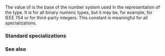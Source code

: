 {{cpp/types/numeric_limits/title|radix}}
{{cpp/types/numeric_limits/navbar}}
{{dcl begin}}
{{dcl rev multi|until1=c++11
|dcl1=
static const int radix;
|dcl2=
static constexpr int radix;
}}
{{dcl end}}

The value of {{c|std::numeric_limits&lt;T&gt;::radix}} is the base of the number system used in the representation of the type. It is {{c|2}} for all binary numeric types, but it may be, for example, {{c|10}} for IEEE 754 {{enwiki|Decimal64 floating-point format|decimal floating-point types}} or for third-party {{enwiki|binary-coded decimal}} integers. This constant is meaningful for all specializations.

===Standard specializations===
{{dsc begin}}
{{dsc hitem | {{tt|T}} | value of {{c|std::numeric_limits&lt;T&gt;::radix}} }}
{{dsc | {{c/core|/* non-specialized */}}     | {{c|0}} }}
{{dsc | {{c/core|bool}}              | {{c|2}} }}
{{dsc | {{c/core|char}}              | {{c|2}} }}
{{dsc | {{c/core|signed char}}       | {{c|2}} }}
{{dsc | {{c/core|unsigned char}}     | {{c|2}} }}
{{dsc | {{c/core|wchar_t}}           | {{c|2}} }}
{{dsc | {{c/core|char8_t}} {{mark since c++20}}  | {{c|2}} }}
{{dsc | {{c/core|char16_t}} {{mark since c++11}} | {{c|2}} }}
{{dsc | {{c/core|char32_t}} {{mark since c++11}} | {{c|2}} }}
{{dsc | {{c/core|short}}             | {{c|2}} }}
{{dsc | {{c/core|unsigned short}}    | {{c|2}} }}
{{dsc | {{c/core|int}}               | {{c|2}} }}
{{dsc | {{c/core|unsigned int}}      | {{c|2}} }}
{{dsc | {{c/core|long}}              | {{c|2}} }}
{{dsc | {{c/core|unsigned long}}     | {{c|2}} }}
{{dsc | {{c/core|long long}} {{mark since c++11}}          | {{c|2}} }}
{{dsc | {{c/core|unsigned long long}} {{mark since c++11}} | {{c|2}} }}
{{dsc | {{c/core|float}}             | {{lc|FLT_RADIX}} }}
{{dsc | {{c/core|double}}            | {{lc|FLT_RADIX}} }}
{{dsc | {{c/core|long double}}       | {{lc|FLT_RADIX}} }}
{{dsc end}}

===See also===
{{dsc begin}}
{{dsc inc|cpp/types/numeric_limits/dsc digits}}
{{dsc inc|cpp/types/numeric_limits/dsc min_exponent}}
{{dsc inc|cpp/types/numeric_limits/dsc max_exponent}}
{{dsc end}}

{{langlinks|de|es|fr|it|ja|pt|ru|zh}}